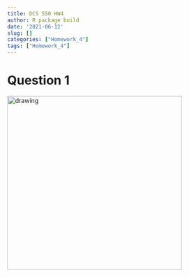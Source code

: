 ```yaml
---
title: DCS 550 HW4
author: R package build
date: '2021-06-12'
slug: []
categories: ["Homework_4"]
tags: ["Homework_4"]
---
```


# Question 1

<img src="IMG_5890.png" alt="drawing" style="float:center;width:400px;"/>